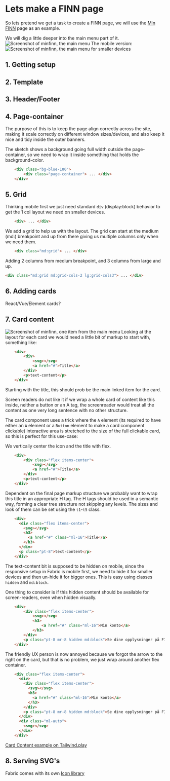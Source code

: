 # Lets make a FINN page
So lets pretend we get a task to create a FINN page, we will use the [Min FINN](https://www.finn.no/min-finn) page as an example.

We will dig a little deeper into the main menu part of it. 
![Screenshot of minfinn, the main menu](guide-img/min-finn-menu.png)
The mobile version: 
![Screenshot of minfinn, the main menu for smaller devices](guide-img/min-finn-menu-small.png)

## 1. Getting setup

## 2. Template

## 3. Header/Footer

## 4. Page-container
The purpose of this is to keep the page align correctly across the site, making it scale correctly on different window sizes/devices, and also keep it nice and tidy inside the outer banners. 

The sketch shows a background going full width outside the page-container, so we need to wrap it inside something that holds the background-color.

```html
	<div class="bg-blue-100">
		<div class="page-container"> ... </div>
	</div>
```

## 5. Grid
Thinking mobile first we just need standard `div` (display:block) behavior to get the 1 col layout we need on smaller devices.

```html
	<div> ... </div>
```

We add a grid to help us with the layout. The grid can start at the medium (md:) breakpoint and up from there giving us multiple columns only when we need them.

```html
	<div class="md:grid"> ... </div>
```

Adding 2 columns from medium breakpoint, and 3 columns from large and up.

```html
<div class="md:grid md:grid-cols-2 lg:grid-cols3"> ... </div>
```

## 6. Adding cards
React/Vue/Element cards? 
	
## 7. Card content
![Screenshot of minfinn, one item from the main menu](guide-img/min-finn-card.png)
Looking at the layout for each card we would need a little bit of markup to start with, something like:
```html
	<div>
		<div>
			<svg></svg>
			<a href="#">Title</a>
		</div>	
		<p>text-content</p>
	</div>
```
Starting with the title, this should prob be the main linked item for the card. 

Screen readers do not like it if we wrap a whole card of content like this inside, neither a button or an A tag, the screenreader would treat all the content as one very long sentence with no other structure. 

The card component uses a trick where the `A` element (its required to have either an `A` element or a `Button` element to make a card component clickable) interactive area is stretched to the size of the full clickable card, so this is perfect for this use-case: 

We vertically center the icon and the title with flex. 

```html
	<div>
		<div class="flex items-center">
			<svg></svg>
			<a href="#">Title</a>
		</div>	
		<p>text-content</p>
	</div>
```

Dependent on the final page markup structure we probably want to wrap this title in an appropriate H tag. The H tags should be used in a semantic way, forming a clear tree structure not skipping any levels. The sizes and look of them can be set using the `t1`-`t5` class.

```html
	<div>
	  <div class="flex items-center">
	    <svg></svg>
	    <h3>
	      <a href="#" class="ml-16">Title</a>
	    </h3>
	  </div>
	  <p class="pt-8">text-content</p>
	</div>
```

The text-content bit is supposed to be hidden on mobile, since the responsive setup in Fabric is mobile first, we need to hide it for smaller devices and then un-hide it for bigger ones. This is easy using classes `hidden` and `md:block`. 

One thing to consider is if this hidden content should be available for screen-readers, even when hidden visually.

```html
	<div>
		<div class="flex items-center">
      		<svg></svg>
      		<h3>
        		<a href="#" class="ml-16">Min konto</a>
      		</h3>
    	</div>
    	<p class="pt-8 mr-8 hidden md:block">Se dine opplysninger på FINN og Schibstedkonto</p>
	</div>
```

The friendly UX person is now annoyed because we forgot the arrow to the right on the card, but that is no problem, we just wrap around another flex container.

```html
	<div class="flex items-center">
	  <div>
	    <div class="flex items-center">
	      <svg></svg>
	      <h3>
	        <a href="#" class="ml-16">Min konto</a>
	      </h3>
	    </div>
	    <p class="pt-8 mr-8 hidden md:block">Se dine opplysninger på FINN og Schibstedkonto</p>
	  </div>
	  <div class="ml-auto">
	    <svg></svg>
	  </div>
	</div>
```
[Card Content example on Tailwind.play](https://play.tailwindcss.com/IJwdywizdl)

## 8. Serving SVG's
Fabric comes with its own [Icon library](https://github.com/fabric-ds/icons) 



 